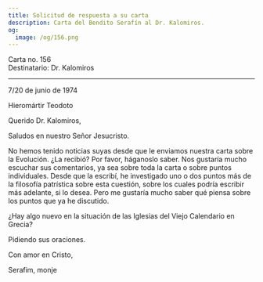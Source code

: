 ```yaml
---
title: Solicitud de respuesta a su carta
description: Carta del Bendito Serafín al Dr. Kalomiros.
og:
  image: /og/156.png
---
```


<div style={{textAlign:'right', fontFamily:'monospace'}}>Carta no. 156</div>
<div style={{textAlign:'left', fontFamily:'monospace'}}>Destinatario: Dr. Kalomiros</div>

---

7/20 de junio de 1974

Hieromártir Teodoto

Querido Dr. Kalomiros,

Saludos en nuestro Señor Jesucristo.

No hemos tenido noticias suyas desde que le enviamos nuestra carta sobre la Evolución. ¿La recibió? Por favor, háganoslo saber. Nos gustaría mucho escuchar sus comentarios, ya sea sobre toda la carta o sobre puntos individuales. Desde que la escribí, he investigado uno o dos puntos más de la filosofía patrística sobre esta cuestión, sobre los cuales podría escribir más adelante, si lo desea. Pero me gustaría mucho saber qué piensa sobre los puntos que ya he discutido.

¿Hay algo nuevo en la situación de las Iglesias del Viejo Calendario en Grecia?

Pidiendo sus oraciones.

Con amor en Cristo,

Serafim, monje